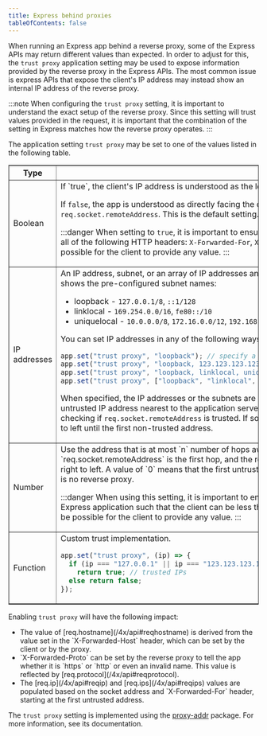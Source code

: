 ```yaml
---
title: Express behind proxies
tableOfContents: false
---
```


When running an Express app behind a reverse proxy, some of the Express APIs may return different values than expected. In order to adjust for this, the `trust proxy` application setting may be used to expose information provided by the reverse proxy in the Express APIs. The most common issue is express APIs that expose the client's IP address may instead show an internal IP address of the reverse proxy.

:::note
  When configuring the `trust proxy` setting, it is important to understand the
  exact setup of the reverse proxy. Since this setting will trust values
  provided in the request, it is important that the combination of the setting
  in Express matches how the reverse proxy operates.
:::

The application setting `trust proxy` may be set to one of the values listed in the following table.

<table class="doctable" border="1" markdown="1">
  <thead><tr><th>Type</th><th>Value</th></tr></thead>
  <tbody>
    <tr>
      <td>Boolean</td>
<td markdown="1">
If `true`, the client's IP address is understood as the left-most entry in the `X-Forwarded-For` header.

If `false`, the app is understood as directly facing the client and the client's IP address is derived from `req.socket.remoteAddress`. This is the default setting.

:::danger
When setting to `true`, it is important to ensure that the last reverse proxy trusted is removing/overwriting all of the following HTTP headers: `X-Forwarded-For`, `X-Forwarded-Host`, and `X-Forwarded-Proto`, otherwise it may be possible for the client to provide any value.
:::
</td>
    </tr>
    <tr>
      <td>IP addresses</td>
<td markdown="1">
An IP address, subnet, or an array of IP addresses and subnets to trust as being a reverse proxy. The following list shows the pre-configured subnet names:

- loopback - `127.0.0.1/8`, `::1/128`
- linklocal - `169.254.0.0/16`, `fe80::/10`
- uniquelocal - `10.0.0.0/8`, `172.16.0.0/12`, `192.168.0.0/16`, `fc00::/7`

You can set IP addresses in any of the following ways:

```js
app.set("trust proxy", "loopback"); // specify a single subnet
app.set("trust proxy", "loopback, 123.123.123.123"); // specify a subnet and an address
app.set("trust proxy", "loopback, linklocal, uniquelocal"); // specify multiple subnets as CSV
app.set("trust proxy", ["loopback", "linklocal", "uniquelocal"]); // specify multiple subnets as an array
```

When specified, the IP addresses or the subnets are excluded from the address determination process, and the untrusted IP address nearest to the application server is determined as the client's IP address. This works by checking if `req.socket.remoteAddress` is trusted. If so, then each address in `X-Forwarded-For` is checked from right to left until the first non-trusted address.

</td>
    </tr>
    <tr>
      <td>Number</td>
<td markdown="1">
Use the address that is at most `n` number of hops away from the Express application. `req.socket.remoteAddress` is the first hop, and the rest are looked for in the `X-Forwarded-For` header from right to left. A value of `0` means that the first untrusted address would be `req.socket.remoteAddress`, i.e. there is no reverse proxy.

:::danger
When using this setting, it is important to ensure there are not multiple, different-length paths to the Express application such that the client can be less than the configured number of hops away, otherwise it may be possible for the client to provide any value.
:::
</td>
    </tr>
    <tr>
      <td>Function</td>
<td markdown="1">
Custom trust implementation.

```js
app.set("trust proxy", (ip) => {
  if (ip === "127.0.0.1" || ip === "123.123.123.123")
    return true; // trusted IPs
  else return false;
});
```

</td>
    </tr>
  </tbody>
</table>

Enabling `trust proxy` will have the following impact:

<ul>
  <li markdown="1">
    The value of [req.hostname](/4x/api#reqhostname) is derived from the
    value set in the `X-Forwarded-Host` header, which can be set by the client
    or by the proxy.
  </li>
  <li markdown="1">
    `X-Forwarded-Proto` can be set by the reverse proxy to tell the app whether
    it is `https` or `http` or even an invalid name. This value is reflected by
    [req.protocol](/4x/api#reqprotocol).
  </li>
  <li markdown="1">
    The [req.ip](/4x/api#reqip) and [req.ips](/4x/api#reqips) values are
    populated based on the socket address and `X-Forwarded-For` header, starting
    at the first untrusted address.
  </li>
</ul>

The `trust proxy` setting is implemented using the [proxy-addr](https://www.npmjs.com/package/proxy-addr) package. For more information, see its documentation.
